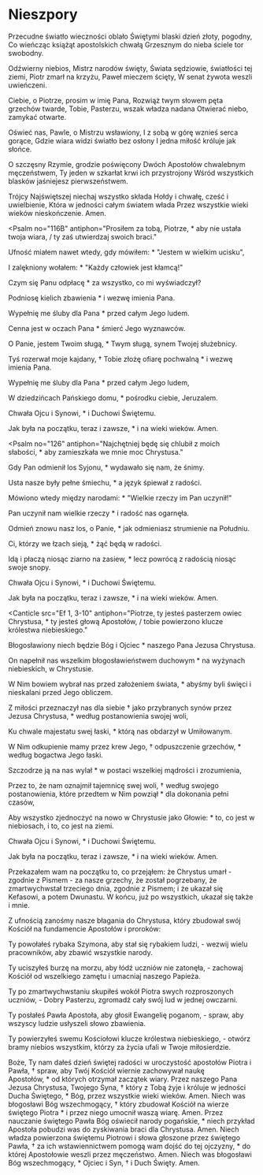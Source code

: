 
# Nieszpory

<Opening />

<Hymn>

Przecudne światło wieczności oblało
Świętymi blaski dzień złoty, pogodny,
Co wieńcząc książąt apostolskich chwałą
Grzesznym do nieba ściele tor swobodny.

Odźwierny niebios, Mistrz narodów święty,
Świata sędziowie, światłości tej ziemi,
Piotr zmarł na krzyżu, Paweł mieczem ścięty,
W senat żywota weszli uwieńczeni.

Ciebie, o Piotrze, prosim w imię Pana,
Rozwiąż twym słowem pęta grzechów twarde,
Tobie, Pasterzu, wszak władza nadana
Otwierać niebo, zamykać otwarte.

Oświeć nas, Pawle, o Mistrzu wsławiony,
I z sobą w górę wznieś serca gorące,
Gdzie wiara widzi światło bez osłony
I jedna miłość króluje jak słońce.

O szczęsny Rzymie, grodzie poświęcony
Dwóch Apostołów chwalebnym męczeństwem,
Ty jeden w szkarłat krwi ich przystrojony
Wśród wszystkich blasków jaśniejesz
pierwszeństwem.

Trójcy Najświętszej niechaj wszystko składa
Hołdy i chwałę, cześć i uwielbienie,
Która w jedności całym światem włada
Przez wszystkie wieki wieków nieskończenie. Amen.

</Hymn>

<Psalm
  no="116B"
  antiphon="Prosiłem za tobą, Piotrze, * aby nie ustała twoja wiara, / ty zaś utwierdzaj swoich braci."
>

Ufność miałem nawet wtedy, gdy mówiłem: \*
"Jestem w wielkim ucisku",

I zalękniony wołałem: \*
"Każdy człowiek jest kłamcą!"

Czym się Panu odpłacę \*
za wszystko, co mi wyświadczył?

Podniosę kielich zbawienia \*
i wezwę imienia Pana.

Wypełnię me śluby dla Pana \*
przed całym Jego ludem.

Cenna jest w oczach Pana \*
śmierć Jego wyznawców.

O Panie, jestem Twoim sługą, \*
Twym sługą, synem Twojej służebnicy.

Tyś rozerwał moje kajdany, †
Tobie złożę ofiarę pochwalną \*
i wezwę imienia Pana.

Wypełnię me śluby dla Pana \*
przed całym Jego ludem,

W dziedzińcach Pańskiego domu, \*
pośrodku ciebie, Jeruzalem.

Chwała Ojcu i Synowi, \*
i Duchowi Świętemu.

Jak była na początku, teraz i zawsze, \*
i na wieki wieków. Amen.

</Psalm>

<Psalm
  no="126"
  antiphon="Najchętniej będę się chlubił z moich słabości, * aby zamieszkała we mnie moc Chrystusa."
>

Gdy Pan odmienił los Syjonu, \*
wydawało się nam, że śnimy.

Usta nasze były pełne śmiechu, \*
a język śpiewał z radości.

Mówiono wtedy między narodami: \*
"Wielkie rzeczy im Pan uczynił!"

Pan uczynił nam wielkie rzeczy \*
i radość nas ogarnęła.

Odmień znowu nasz los, o Panie, \*
jak odmieniasz strumienie na Południu.

Ci, którzy we łzach sieją, \*
żąć będą w radości.

Idą i płaczą niosąc ziarno na zasiew, \*
lecz powrócą z radością niosąc swoje snopy.

Chwała Ojcu i Synowi, \*
i Duchowi Świętemu.

Jak była na początku, teraz i zawsze, \*
i na wieki wieków. Amen.

</Psalm>

<Canticle
  src="Ef 1, 3-10"
  antiphon="Piotrze, ty jesteś pasterzem owiec Chrystusa, * ty jesteś głową Apostołów, / tobie powierzono klucze królestwa niebieskiego."
>

Błogosławiony niech będzie Bóg i Ojciec \*
naszego Pana Jezusa Chrystusa.

On napełnił nas wszelkim błogosławieństwem duchowym \*
na wyżynach niebieskich, w Chrystusie.

W Nim bowiem wybrał nas przed założeniem świata, \*
abyśmy byli święci i nieskalani przed Jego
obliczem.

Z miłości przeznaczył nas dla siebie †
jako przybranych synów przez Jezusa Chrystusa, \*
według postanowienia swojej woli,

Ku chwale majestatu swej łaski, \*
którą nas obdarzył w Umiłowanym.

W Nim odkupienie mamy przez krew Jego, †
odpuszczenie grzechów, \*
według bogactwa Jego łaski.

Szczodrze ją na nas wylał \*
w postaci wszelkiej mądrości i zrozumienia,

Przez to, że nam oznajmił tajemnicę swej woli, †
według swojego postanowienia, które przedtem w Nim powziął \*
dla dokonania pełni czasów,

Aby wszystko zjednoczyć na nowo w Chrystusie jako Głowie: \*
to, co jest w niebiosach, i to, co jest na ziemi.

Chwała Ojcu i Synowi, \*
i Duchowi Świętemu.

Jak była na początku, teraz i zawsze, \*
i na wieki wieków. Amen.

</Canticle>

<Reading src="1 Kor 15, 3-5. 8">
  Przekazałem wam na początku to, co przejąłem: że Chrystus umarł - zgodnie z
  Pismem - za nasze grzechy, że został pogrzebany, że zmartwychwstał trzeciego
  dnia, zgodnie z Pismem; i że ukazał się Kefasowi, a potem Dwunastu. W końcu,
  już po wszystkich, ukazał się także i mnie.
</Reading>

<Responsory
  a="Apostołowie głosili słowo Boże"
  b="Z wielką mocą."
  c="Świadczyli o zmartwychwstaniu Jezusa Chrystusa."
/>

<Magnificat antiphon="Piotr Apostoł i Paweł, nauczyciel narodów, * głosili nam, Panie, Twoją Ewangelię." />

<Intercessions response="Pospiesz na pomoc swojemu ludowi.">

Z ufnością zanośmy nasze błagania do Chrystusa, który zbudował swój Kościół na fundamencie Apostołów i proroków:

Ty powołałeś rybaka Szymona, aby stał się rybakiem ludzi,
- wezwij wielu pracowników, aby zbawić wszystkie narody.

Ty uciszyłeś burzę na morzu, aby łódź uczniów nie zatonęła,
- zachowaj Kościół od wszelkiego zamętu i umacniaj naszego Papieża.

Ty po zmartwychwstaniu skupiłeś wokół Piotra swych rozproszonych uczniów,
- Dobry Pasterzu, zgromadź cały swój lud w jednej owczarni.

Ty posłałeś Pawła Apostoła, aby głosił Ewangelię poganom,
- spraw, aby wszyscy ludzie usłyszeli słowo zbawienia.

Ty powierzyłeś swemu Kościołowi klucze królestwa niebieskiego,
- otwórz bramy niebios wszystkim, którzy za życia ufali w Twoje miłosierdzie.

</Intercessions>

<Prayer>
  Boże, Ty nam dałeś dzień świętej radości w uroczystość apostołów Piotra i
  Pawła, † spraw, aby Twój Kościół wiernie zachowywał naukę Apostołów, * od
  których otrzymał zaczątek wiary. Przez naszego Pana Jezusa Chrystusa, Twojego
  Syna, † który z Tobą żyje i króluje w jedności Ducha Świętego, * Bóg, przez
  wszystkie wieki wieków. Amen.
</Prayer>

<Dismissal>
  <K>
    Niech was błogosławi Bóg wszechmogący, † który zbudował Kościół na wierze
    świętego Piotra * i przez niego umocnił waszą wiarę.
  </K>
  <W>Amen.</W>
  <K>
    Przez nauczanie świętego Pawła Bóg oświecił narody pogańskie, * niech
    przykład Apostoła pobudzi was do zyskiwania braci dla Chrystusa.
  </K>
  <W>Amen.</W>
  <K>
    Niech władza powierzona świętemu Piotrowi i słowa głoszone przez świętego
    Pawła, † za ich wstawiennictwem pomogą wam dojść do tej ojczyzny, * do
    której Apostołowie weszli przez męczeństwo.
  </K>
  <W>Amen.</W>
  <K>Niech was błogosławi Bóg wszechmogący, * Ojciec i Syn, † i Duch Święty.</K>
  <W>Amen.</W>
</Dismissal>
